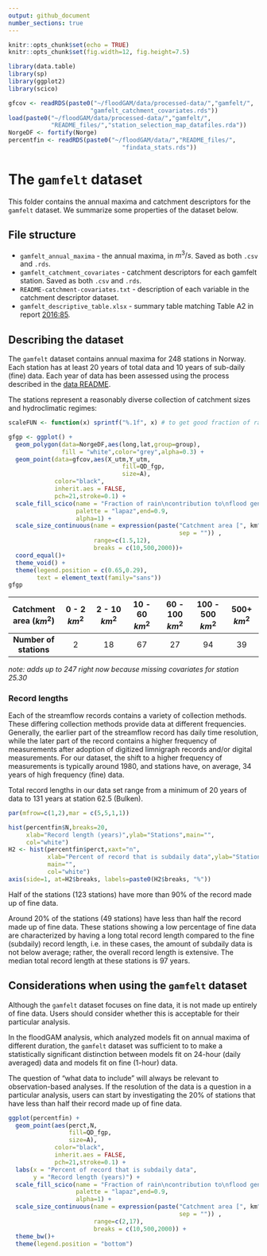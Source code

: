 ```yaml
---
output: github_document
number_sections: true
---
```


```r
knitr::opts_chunk$set(echo = TRUE)
knitr::opts_chunk$set(fig.width=12, fig.height=7.5)

library(data.table)
library(sp)
library(ggplot2)
library(scico)

gfcov <- readRDS(paste0("~/floodGAM/data/processed-data/","gamfelt/",
                       "gamfelt_catchment_covariates.rds"))
load(paste0("~/floodGAM/data/processed-data/","gamfelt/",
            "README_files/","station_selection_map_datafiles.rda"))
NorgeDF <- fortify(Norge)
percentfin <- readRDS(paste0("~/floodGAM/data/","README_files/",
                                "findata_stats.rds"))
```

# The `gamfelt` dataset

This folder contains the annual maxima and catchment descriptors for the `gamfelt` dataset. We summarize some properties of the dataset below.

## File structure

 - `gamfelt_annual_maxima` - the annual maxima, in $m^3/s$. Saved as both `.csv` and `.rds`.
 - `gamfelt_catchment_covariates` - catchment descriptors for each gamfelt station. Saved as both `.csv` and `.rds`.
 - `README-catchment-covariates.txt` - description of each variable in the catchment descriptor dataset.
 - `gamfelt_descriptive_table.xlsx` - summary table matching Table A2 in report [2016:85](https://asp.bibliotekservice.no/nve/title.aspx?tkey=23147).


## Describing the dataset

The `gamfelt` dataset contains annual maxima for 248 stations in Norway. Each station has at least 20 years of total data and 10 years of sub-daily (fine) data. Each year of data has been assessed using the process described in the [data README](/data/README.md). 

The stations represent a reasonably diverse collection of catchment sizes and hydroclimatic regimes:

```r
scaleFUN <- function(x) sprintf("%.1f", x) # to get good fraction of rain labels

gfgp <- ggplot() +
  geom_polygon(data=NorgeDF,aes(long,lat,group=group),
               fill = "white",color="grey",alpha=0.3) +
  geom_point(data=gfcov,aes(X_utm,Y_utm,
                                fill=QD_fgp,
                                size=A),
             color="black",
             inherit.aes = FALSE,
             pch=21,stroke=0.1) +
  scale_fill_scico(name = "Fraction of rain\ncontribution to\nflood generating process",
                   palette = "lapaz",end=0.9,
                   alpha=1) +
  scale_size_continuous(name = expression(paste("Catchment area [", km^2, "]",
                                                sep = "")) ,
                        range=c(1.5,12),
                        breaks = c(10,500,2000))+
  coord_equal()+
  theme_void() +
  theme(legend.position = c(0.65,0.29),
        text = element_text(family="sans"))
gfgp
```

| Catchment area ($km^2$)  | 0 - 2 $km^2$ | 2 - 10 $km^2$ | 10 - 60 $km^2$ | 60 - 100 $km^2$ | 100 - 500 $km^2$ | 500+ $km^2$ |
| :---: | :---: | :---: | :---: | :---: | :---: | :---: |
| **Number of stations** | 2 | 18 | 67 | 27 | 94 | 39 |

*note: adds up to 247 right now because missing covariates for station 25.30*

### Record lengths

Each of the streamflow records contains a variety of collection methods. These differing collection methods provide data at different frequencies. Generally, the earlier part of the streamflow record has daily time resolution, while the later part of the record contains a higher frequency of measurements after adoption of digitized limnigraph records and/or digital measurements. For our dataset, the shift to a higher frequency of measurements is typically around 1980, and stations have, on average, 34 years of high frequency (fine) data.

Total record lengths in our data set range from a minimum of 20 years of data to 131 years at station 62.5 (Bulken).

```r
par(mfrow=c(1,2),mar = c(5,5,1,1))

hist(percentfin$N,breaks=20,
     xlab="Record length (years)",ylab="Stations",main="",
     col="white")
H2 <- hist(percentfin$perct,xaxt="n",
           xlab="Percent of record that is subdaily data",ylab="Stations",
           main="",
           col="white")
axis(side=1, at=H2$breaks, labels=paste0(H2$breaks, "%"))
```

Half of the stations (123 stations) have more than 90% of the record made up of fine data.

Around 20% of the stations (49 stations) have less than half the record made up of fine data. These stations showing a low percentage of fine data are characterized by having a long total record length compared to the fine (subdaily) record length, i.e. in these cases, the amount of subdaily data is not below average; rather, the overall record length is extensive. The median total record length at these stations is 97 years. 

## Considerations when using the `gamfelt` dataset

Although the `gamfelt` dataset focuses on fine data, it is not made up entirely of fine data. Users should consider whether this is acceptable for their particular analysis. 

In the floodGAM analysis, which analyzed models fit on annual maxima of different duration, the `gamfelt` dataset was sufficient to to make a statistically significant distinction between models fit on 24-hour (daily averaged) data and models fit on fine (1-hour) data. 

The question of "what data to include" will always be relevant to observation-based analyses. If the resolution of the data is a question in a particular analysis, users can start by investigating the 20% of stations that have less than half their record made up of fine data.


```r
ggplot(percentfin) +
  geom_point(aes(perct,N,
                 fill=QD_fgp,
                 size=A),
             color="black",
             inherit.aes = FALSE,
             pch=21,stroke=0.1) +
  labs(x = "Percent of record that is subdaily data",
       y = "Record length (years)") +
  scale_fill_scico(name = "Fraction of rain\ncontribution to\nflood generating process",
                   palette = "lapaz",end=0.9,
                   alpha=1) +
  scale_size_continuous(name = expression(paste("Catchment area [", km^2, "]",
                                                sep = "")) ,
                        range=c(2,17),
                        breaks = c(10,500,2000)) +
  theme_bw()+
  theme(legend.position = "bottom")
```



